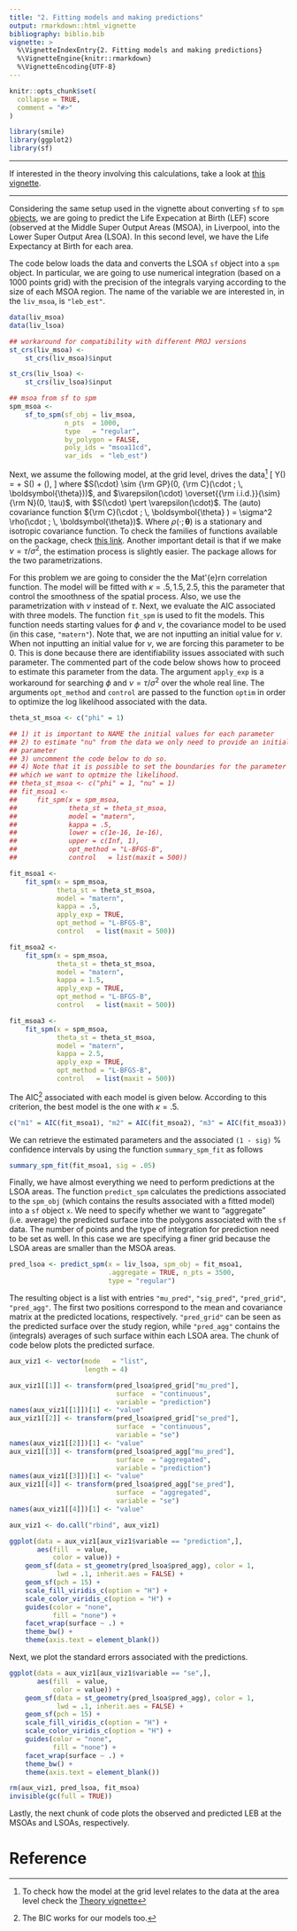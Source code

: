 ```yaml
---
title: "2. Fitting models and making predictions"
output: rmarkdown::html_vignette
bibliography: biblio.bib
vignette: >
  %\VignetteIndexEntry{2. Fitting models and making predictions}
  %\VignetteEngine{knitr::rmarkdown}
  %\VignetteEncoding{UTF-8}
---
```


```r
knitr::opts_chunk$set(
  collapse = TRUE,
  comment = "#>"
)
```

```r
library(smile)
library(ggplot2)
library(sf)
```

---

If interested in the theory involving this calculations, take a look at [this
vignette](https://lcgodoy.me/smile/articles/theory.html).

---

Considering the same setup used in the vignette about converting `sf` to `spm`
[objects](https://lcgodoy.me/smile/articles/sf-to-spm.html), we are going to
predict the Life Expecation at Birth (LEF) score (observed at the Middle Super
Output Areas (MSOA), in Liverpool, into the Lower Super Output Area (LSOA). In
this second level, we have the Life Expectancy at Birth for each area.

The code below loads the data and converts the LSOA `sf` object into a `spm`
object. In particular, we are going to use numerical integration (based on a 1000
points grid) with the precision of the integrals varying according to the size
of each MSOA region. The name of the variable we are interested in, in the
`liv_msoa`, is `"leb_est"`.
```R
data(liv_msoa)
data(liv_lsoa)

## workaround for compatibility with different PROJ versions
st_crs(liv_msoa) <-
    st_crs(liv_msoa)$input

st_crs(liv_lsoa) <-
    st_crs(liv_lsoa)$input

## msoa from sf to spm
spm_msoa <-
    sf_to_spm(sf_obj = liv_msoa,
              n_pts  = 1000,
              type   = "regular",
              by_polygon = FALSE,
              poly_ids = "msoa11cd",
              var_ids  = "leb_est")
```

Next, we assume the following model, at the grid level, drives the data^[To
check how the model at the grid level relates to the data at the area level
check the [Theory vignette](https://lcgodoy.me/smile/articles/theory.html)] \[
Y(\mathbf{s}) = \mu + S(\mathbf{s}) + \varepsilon(\mathbf{s}), \] where
$S(\cdot) \sim {\rm GP}(0, {\rm C}(\cdot ; \, \boldsymbol{\theta}))$, and
$\varepsilon(\cdot) \overset{{\rm i.i.d.}}{\sim} {\rm N}(0, \tau)$, with
$S(\cdot) \pert \varepsilon(\cdot)$. The (auto) covariance function ${\rm
C}(\cdot ; \, \boldsymbol{\theta} ) = \sigma^2 \rho(\cdot ; \,
\boldsymbol{\theta})$. Where $\rho(\cdot ; \, \boldsymbol{\theta})$ is a
stationary and isotropic covariance function. To check the families of functions
available on the package, check [this
link](https://lcgodoy.me/smile/articles/sp-cov-functions.html). Another
important detail is that if we make $\nu = \tau / \sigma^2$, the estimation
process is slightly easier. The package allows for the two parametrizations.

For this problem we are going to consider the the Mat\'{e}rn correlation
function. The model will be fitted with $\kappa = .5, 1.5, 2.5$, this the
parameter that control the smoothness of the spatial process. Also, we use the
parametrization with $\nu$ instead of $\tau$. Next, we evaluate the AIC
associated with three models. The function `fit_spm` is used to fit the
models. This function needs starting values for $\phi$ and $\nu$, the covariance
model to be used (in this case, `"matern"`). Note that, we are not inputting an
initial value for $\nu$. When not inputting an initial value for $\nu$, we are
forcing this parameter to be 0. This is done because there are identifiability
issues associated with such parameter. The commented part of the code below
shows how to proceed to estimate this parameter from the data. The argument
`apply_exp` is a workaround for searching $\phi$ and $\nu = \tau / \sigma^2$
over the whole real line. The arguments `opt_method` and `control` are passed to
the function `optim` in order to optimize the log likelihood associated with the
data.
```R
theta_st_msoa <- c("phi" = 1)

## 1) it is important to NAME the initial values for each parameter
## 2) to estimate "nu" from the data we only need to provide an initial value for such
## parameter
## 3) uncomment the code below to do so.
## 4) Note that it is possible to set the boundaries for the parameter space on
## which we want to optmize the likelihood.
## theta_st_msoa <- c("phi" = 1, "nu" = 1)
## fit_msoa1 <-
##     fit_spm(x = spm_msoa,
##             theta_st = theta_st_msoa,
##             model = "matern",
##             kappa = .5,
##             lower = c(1e-16, 1e-16),
##             upper = c(Inf, 1),
##             opt_method = "L-BFGS-B",
##             control   = list(maxit = 500))

fit_msoa1 <-
    fit_spm(x = spm_msoa,
            theta_st = theta_st_msoa,
            model = "matern",
            kappa = .5,
            apply_exp = TRUE,
            opt_method = "L-BFGS-B",
            control   = list(maxit = 500))

fit_msoa2 <-
    fit_spm(x = spm_msoa,
            theta_st = theta_st_msoa,
            model = "matern",
            kappa = 1.5,
            apply_exp = TRUE,
            opt_method = "L-BFGS-B",
            control   = list(maxit = 500))

fit_msoa3 <-
    fit_spm(x = spm_msoa,
            theta_st = theta_st_msoa,
            model = "matern",
            kappa = 2.5,
            apply_exp = TRUE,
            opt_method = "L-BFGS-B",
            control   = list(maxit = 500))
```

The AIC^[The BIC works for our models too.] associated with each model is given
below. According to this criterion, the best model is the one with $\kappa =
.5$.
```r
c("m1" = AIC(fit_msoa1), "m2" = AIC(fit_msoa2), "m3" = AIC(fit_msoa3))
```

We can retrieve the estimated parameters and the associated `(1 - sig)` %
confidence intervals by using the function `summary_spm_fit` as follows
```R
summary_spm_fit(fit_msoa1, sig = .05)
```

Finally, we have almost everything we need to perform predictions at the LSOA
areas. The function `predict_spm` calculates the predictions associated to the
`spm_obj` (which contains the results associated with a fitted model) into a
`sf` object `x`. We need to specify whether we want to "aggregate"
(i.e. average) the predicted surface into the polygons associated with the `sf`
data. The number of points and the type of integration for prediction need to be
set as well. In this case we are specifying a finer grid because the LSOA areas
are smaller than the MSOA areas.
```R
pred_lsoa <- predict_spm(x = liv_lsoa, spm_obj = fit_msoa1,
                         .aggregate = TRUE, n_pts = 3500,
                         type = "regular")
```

The resulting object is a list with entries `"mu_pred"`, `"sig_pred"`,
`"pred_grid"`, `"pred_agg"`. The first two positions correspond to the mean and
covariance matrix at the predicted locations, respectively. `"pred_grid"` can be
seen as the predicted surface over the study region, while `"pred_agg"` contains
the (integrals) averages of such surface within each LSOA area. The chunk of
code below plots the predicted surface.
```R
aux_viz1 <- vector(mode   = "list",
                   length = 4)

aux_viz1[[1]] <- transform(pred_lsoa$pred_grid["mu_pred"],
                           surface  = "continuous",
                           variable = "prediction")
names(aux_viz1[[1]])[1] <- "value"
aux_viz1[[2]] <- transform(pred_lsoa$pred_grid["se_pred"],
                           surface  = "continuous",
                           variable = "se")
names(aux_viz1[[2]])[1] <- "value"
aux_viz1[[3]] <- transform(pred_lsoa$pred_agg["mu_pred"],
                           surface  = "aggregated",
                           variable = "prediction")
names(aux_viz1[[3]])[1] <- "value"
aux_viz1[[4]] <- transform(pred_lsoa$pred_agg["se_pred"],
                           surface  = "aggregated",
                           variable = "se")
names(aux_viz1[[4]])[1] <- "value"

aux_viz1 <- do.call("rbind", aux_viz1)

ggplot(data = aux_viz1[aux_viz1$variable == "prediction",],
       aes(fill  = value,
           color = value)) +
    geom_sf(data = st_geometry(pred_lsoa$pred_agg), color = 1,
            lwd = .1, inherit.aes = FALSE) +
    geom_sf(pch = 15) +
    scale_fill_viridis_c(option = "H") +
    scale_color_viridis_c(option = "H") +
    guides(color = "none",
           fill = "none") +
    facet_wrap(surface ~ .) +
    theme_bw() +
    theme(axis.text = element_blank())
```

Next, we plot the standard errors associated with the predictions.
```R
ggplot(data = aux_viz1[aux_viz1$variable == "se",],
       aes(fill  = value,
           color = value)) +
    geom_sf(data = st_geometry(pred_lsoa$pred_agg), color = 1,
            lwd = .1, inherit.aes = FALSE) +
    geom_sf(pch = 15) +
    scale_fill_viridis_c(option = "H") +
    scale_color_viridis_c(option = "H") +
    guides(color = "none",
           fill = "none") +
    facet_wrap(surface ~ .) +
    theme_bw() +
    theme(axis.text = element_blank())
```

```R
rm(aux_viz1, pred_lsoa, fit_msoa)
invisible(gc(full = TRUE))
```

Lastly, the next chunk of code plots the observed and predicted LEB at the MSOAs
and LSOAs, respectively.

# Reference
